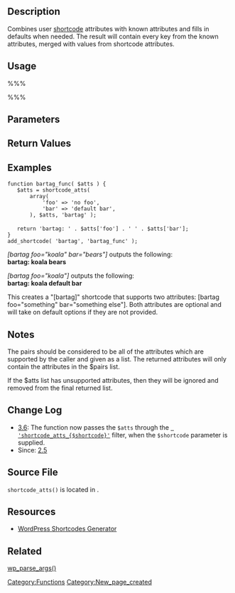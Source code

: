 {{Languages|
{{en|Function Reference/shortcode atts}}
{{it|Riferimento funzioni/shortcode atts}}
{{ja|関数リファレンス/shortcode atts}}
}}
== Description ==

Combines user [[Shortcode API|shortcode]] attributes with known attributes and fills in defaults when needed. The result will contain every key from the known attributes, merged with values from shortcode attributes.

== Usage ==

%%%<?php shortcode_atts( $pairs, $atts, $shortcode ); ?>%%%

== Parameters ==

{{Parameter|$pairs|array|Entire list of supported attributes and their defaults}}
{{Parameter|$atts|array|User defined attributes in shortcode tag}}
{{Parameter|$shortcode|string|Shortcode name to be used by the shortcode_atts_{$shortcode} filter. If this is present, it makes a "shortcode_atts_$shortcode" filter available for other code to filter the attributes. It should always be included for maximum compatibility, however it is an optional variable. |optional}}

== Return Values ==

{{Return||array|Combined and filtered attribute list.}}

== Examples ==
 function bartag_func( $atts ) {
 	$atts = shortcode_atts(
 		array(
 			'foo' => 'no foo',
 			'bar' => 'default bar',
 		), $atts, 'bartag' );
 
 	return 'bartag: ' . $atts['foo'] . ' ' . $atts['bar'];
 }
 add_shortcode( 'bartag', 'bartag_func' );

<i>[bartag foo="koala" bar="bears"]</i> outputs the following: <br />
<b>bartag: koala bears</b>

<i>[bartag foo="koala"]</i> outputs the following: <br />
<b>bartag: koala default bar</b>

This creates a "[bartag]" shortcode that supports two attributes: [bartag foo="something" bar="something else"]. Both attributes are optional and will take on default options if they are not provided.

== Notes ==

The pairs should be considered to be all of the attributes which are supported by the caller and given as a list. The returned attributes will only contain the attributes in the $pairs list.

If the $atts list has unsupported attributes, then they will be ignored and removed from the final returned list.

== Change Log ==

* [[Version_3.6|3.6]]: The function now passes the <tt>$atts</tt> through the <tt>[[Plugin_API/Filter_Reference/shortcode_atts_(shortcode) | 'shortcode_atts_{$shortcode}']]</tt> filter, when the <tt>$shortcode</tt> parameter is supplied.
* Since: [[Version_2.5|2.5]]

== Source File ==

<tt>shortcode_atts()</tt> is located in {{Trac|wp-includes/shortcodes.php}}.

== Resources ==

* [https://generatewp.com/shortcodes/ WordPress Shortcodes Generator]

== Related ==

[http://codex.wordpress.org/Function_Reference/wp_parse_args wp_parse_args()]

{{Shortcode Tags}}

{{Tag Footer}}

[[Category:Functions]]
[[Category:New_page_created]]